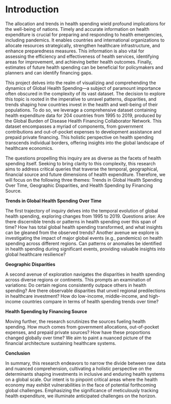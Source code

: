 # Introduction

The allocation and trends in health spending wield profound implications for the well-being of nations. Timely and accurate information on health expenditure is crucial for preparing and responding to health emergencies, including pandemics. It enables countries and international organizations to allocate resources strategically, strengthen healthcare infrastructure, and enhance preparedness measures. This information is also vital for assessing the efficiency and effectiveness of health services, identifying areas for improvement, and achieving better health outcomes. Finally, estimates of future health spending can be beneficial for policymakers and planners and can identify financing gaps. 

This project delves into the realm of visualizing and comprehending the dynamics of Global Health Spending—a subject of paramount importance often obscured in the complexity of its vast dataset. The decision to explore this topic is rooted in the imperative to unravel patterns, disparities, and trends shaping how countries invest in the health and well-being of their populations. To do so, we leverage a comprehensive dataset containing health expenditure data for 204 countries from 1995 to 2019, produced by the Global Burden of Disease Health Financing Collaborator Network. This dataset encompasses a myriad of components, from government contributions and out-of-pocket expenses to development assistance and prepaid private financing. This holistic perspective on health spending transcends individual borders, offering insights into the global landscape of healthcare economics. 

The questions propelling this inquiry are as diverse as the facets of health spending itself. Seeking to bring clarity to this complexity, this research aims to address critical queries that traverse the temporal, geographical, financial source and future dimensions of health expenditure. Therefore, we will focus on the following three themes: Trends in Global Health Spending Over Time, Geographic Disparities, and Health Spending by Financing Source.

**Trends in Global Health Spending Over Time**

The first trajectory of inquiry delves into the temporal evolution of global health spending, exploring changes from 1995 to 2019. Questions arise: Are there discernible trends or patterns in health spending over this span of time? How has total global health spending transformed, and what insights can be gleaned from the observed trends? Another avenue we explore is investigating the impact of major global events (e.g., pandemics) on health spending across different regions. Can patterns or anomalies be identified in health spending during significant events, providing valuable insights into global healthcare resilience?

**Geographic Disparities**

A second avenue of exploration navigates the disparities in health spending across diverse regions or continents. This prompts an examination of variations: Do certain regions consistently outpace others in health spending? Are there observable disparities that unveil regional predilections in healthcare investment? How do low-income, middle-income, and high-income countries compare in terms of health spending trends over time?

**Health Spending by Financing Source**

Moving further, the research scrutinizes the sources fueling health spending. How much comes from government allocations, out-of-pocket expenses, and prepaid private sources? How have these proportions changed globally over time? We aim to paint a nuanced picture of the financial architecture sustaining healthcare systems.

**Conclusion**

In summary, this research endeavors to narrow the divide between raw data and nuanced comprehension, cultivating a holistic perspective on the determinants shaping investments in inclusive and enduring health systems on a global scale. Our intent is to pinpoint critical areas where the health economy may exhibit vulnerabilities in the face of potential forthcoming global challenges. Emphasizing the significance of meticulously tracking health expenditure, we illuminate anticipated challenges on the horizon.


